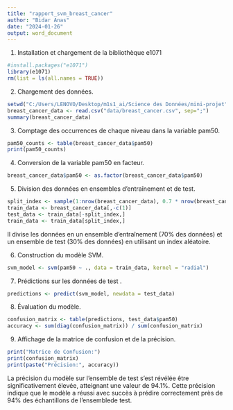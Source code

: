 ---
title: "rapport_svm_breast_cancer"
author: "Bidar Anas"
date: "2024-01-26"
output: word_document
---

1. Installation et chargement de la bibliothèque e1071 

```{r echo=TRUE}
#install.packages("e1071")
library(e1071)
rm(list = ls(all.names = TRUE))


```


2. Chargement des données.

```{r echo=TRUE}
setwd("C:/Users/LENOVO/Desktop/m1s1_ai/Science des Données/mini-projet")
breast_cancer_data <- read.csv("data/breast_cancer.csv", sep=";")
summary(breast_cancer_data)

```


3. Comptage des occurrences de chaque niveau dans la variable pam50.

```{r echo=TRUE}
pam50_counts <- table(breast_cancer_data$pam50)
print(pam50_counts)

```

4. Conversion de la variable pam50 en facteur.
```{r echo=TRUE}
breast_cancer_data$pam50 <- as.factor(breast_cancer_data$pam50)

```

5. Division des données en ensembles d'entraînement et de test.

```{r echo=TRUE}
split_index <- sample(1:nrow(breast_cancer_data), 0.7 * nrow(breast_cancer_data))
train_data <- breast_cancer_data[,-c(1)]
test_data <- train_data[-split_index,]
train_data <- train_data[split_index,]

```

Il divise les données en un ensemble d'entraînement (70% des données) et un ensemble de test (30% des données) en utilisant un index aléatoire.


6. Construction du modèle SVM.

```{r echo=TRUE}
svm_model <- svm(pam50 ~ ., data = train_data, kernel = "radial")

```

7. Prédictions sur les données de test .

```{r echo=TRUE}
predictions <- predict(svm_model, newdata = test_data)

```


8. Évaluation du modèle.

```{r echo=TRUE}
confusion_matrix <- table(predictions, test_data$pam50)
accuracy <- sum(diag(confusion_matrix)) / sum(confusion_matrix)

```

9. Affichage de la matrice de confusion et de la précision.

```{r echo=TRUE}
print("Matrice de Confusion:")
print(confusion_matrix)
print(paste("Précision:", accuracy))

```

 La précision du modèle sur l'ensemble de test s'est révélée être significativement élevée, atteignant une valeur de 94.1%. Cette précision indique que le modèle a réussi avec succès à prédire correctement près de 94% des échantillons de l'ensemblede test.
